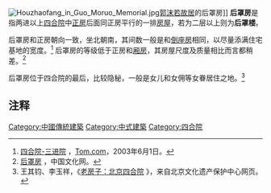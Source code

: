 [[File:Houzhaofang_in_Guo_Moruo_Memorial.jpg|thumb]][[郭沫若故居|郭沫若故居]]的后罩房]]
'''后罩房'''是指两进以上[[四合院|四合院]]中[[正房|正房]]后面同正房平行的一排[[房屋|房屋]]，若为二层以上则为'''后罩楼'''。

后罩房和正房朝向一致，坐北朝南，其间数一般是和[[倒座房|倒座房]]相同，以尽量添满住宅基地的宽度。<ref>[http://heritage.news.tom.com/Archive/2000/12/15-61060.html 四合院-三进院] {{Wayback|url=http://heritage.news.tom.com/Archive/2000/12/15-61060.html |date=20060326031246 }}，[[Tom.com|Tom.com]]，2003年6月1日。</ref> 后罩房的等级低于正房和[[厢房|厢房]]，其房屋尺度及质量相比而言都稍差。<ref>[http://www.zhongguowenhua.org/%E6%B0%91%E4%BF%97/%E5%9B%9B%E5%90%88%E9%99%A2/%E5%90%8E%E7%BD%A9%E6%88%BF.html 后罩房] {{Wayback|url=http://www.zhongguowenhua.org/%E6%B0%91%E4%BF%97/%E5%9B%9B%E5%90%88%E9%99%A2/%E5%90%8E%E7%BD%A9%E6%88%BF.html |date=20070928031634 }}，中国文化网。</ref>

后罩房位于四合院的最后，比较隐秘，一般是女儿和女佣等女眷居住之地。<ref>王其钧、李玉祥，《[http://www.bjchp.org/oldbeijing/3/book_laofangzi.asp 老房子：北京四合院] {{Wayback|url=http://www.bjchp.org/oldbeijing/3/book_laofangzi.asp |date=20071021013118 }}》，来自北京文化遗产保护中心网页。</ref>

==注释==
<div class="references-small">
<references />
</div>

[[Category:中國傳統建築|Category:中國傳統建築]]
[[Category:中式建築|Category:中式建築]]
[[Category:四合院|Category:四合院]]